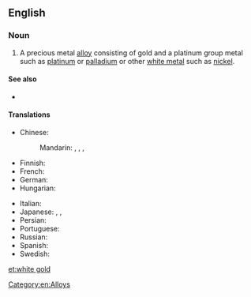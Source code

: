==English==

===Noun===
{{en-noun|head=[[white]] [[gold]]}}

# A precious metal [[alloy]] consisting of gold and a platinum group metal such as [[platinum]] or [[palladium]] or other [[white metal]] such as [[nickel]].

====See also====
* {{pedia}}

====Translations====
{{trans-top|A precious metal alloy consisting of gold and a platinum group metal}}
* Chinese:
*: Mandarin: {{t|cmn|白金|tr=báijīn|sc=Hani}}, {{t|cmn|白色黃金|sc=Hani}}, {{t|cmn|白色黄金|tr=báisè huángjīn|sc=Hani}}, {{t|cmn|白色K金|tr=báisè kei jīn|sc=Hani}}
* Finnish: {{t-|fi|valkokulta}}
* French: {{t|fr|or blanc|m}}
* German: {{t|de|Weißgold|n}}
* Hungarian: {{t+|hu|fehérarany}}
{{trans-mid}}
* Italian: {{t-|it|oro bianco|m}}
* Japanese: {{t|ja|ホワイトゴールド|tr=howaitogōrudo|sc=Jpan}}, {{t|ja|白金|tr=はっきん, hakkin|sc=Jpan}}, {{t|ja|白色金|tr=はくしょくきん, hakushokukin|sc=Jpan}}
* Persian: {{t|fa|طلا سفید|tr=talâ-sefid|sc=fa-Arab}}
* Portuguese: {{t|pt|ouro branco|m}}
* Russian: {{t|ru|белое золото|n|tr=béloje zóloto|sc=Cyrl}}
* Spanish: {{t|es|oro blanco|m}}
* Swedish: {{t-|sv|vitguld|n}}
{{trans-bottom}}

[[Category:en:Alloys]]

[[et:white gold]]